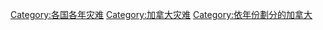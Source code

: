 [[Category:各国各年灾难|Category:各国各年灾难]]
[[Category:加拿大灾难|Category:加拿大灾难]]
[[Category:依年份劃分的加拿大|Category:依年份劃分的加拿大]]